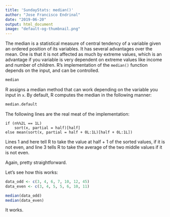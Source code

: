 ```yaml
---
title: 'SundayStats: median()'
author: "Jose Francisco Endrinal"
date: "2019-06-20"
output: html_document
image: "default-og-thumbnail.png"
---
```


The median is a statistical measure of central tendency of a variable given an ordered position of its variables. It has several advantages over the mean. One is that it is not affected as much by extreme values, which is an advantage if you variable is very dependent on extreme values like income and number of children. R's implementation of the `median()` function depends on the input, and can be controlled.  

```r
median
```

R assigns a median method that can work depending on the variable you input in `x`. By default, R computes the median in the following manner:

```r
median.default
```

The following lines are the real meat of the implementation:  

```
if (n%%2L == 1L) 
    sort(x, partial = half)[half]
else mean(sort(x, partial = half + 0L:1L)[half + 0L:1L])
```  
Lines 1 and here tell R to take the value at half + 1 of the sorted values, if it is not even, and line 3 tells R to take the average of the two middle values if it is not even.  

Again, pretty straightforward.  

Let's see how this works:

```r
data_odd <- c(3, 4, 6, 7, 10, 12, 45)
data_even <- c(3, 4, 5, 5, 6, 10, 11)

median(data_odd)
median(data_even)
```

It works.

